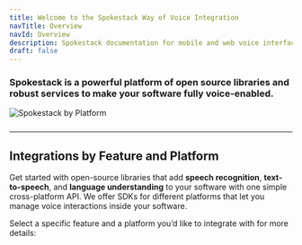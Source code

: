 ```yaml
---
title: Welcome to the Spokestack Way of Voice Integration
navTitle: Overview
navId: Overview
description: Spokestack documentation for mobile and web voice interface development
draft: false
---
```



<div
  className="columns"
  style="gap: 25px; margin-bottom: 25px; align-items: center">
  <h3 className="normal" style="flex-grow:1">
    Spokestack is a powerful platform of open source libraries and robust
    services to make your software fully voice-enabled.
  </h3>
  <img
    alt="Spokestack by Platform"
    src="/docs/diagram.svg"
    style="flex-shrink:0"
  />
</div>

---

## Integrations by Feature and Platform

Get started with open-source libraries that add <strong>speech recognition</strong>, <strong>text-to-speech</strong>, and <strong>language understanding</strong> to your software with one simple cross-platform API. We offer SDKs for different platforms that let you manage voice interactions inside your software.

Select a specific feature and a platform you’d like to integrate with for more details:

<Configurator />
